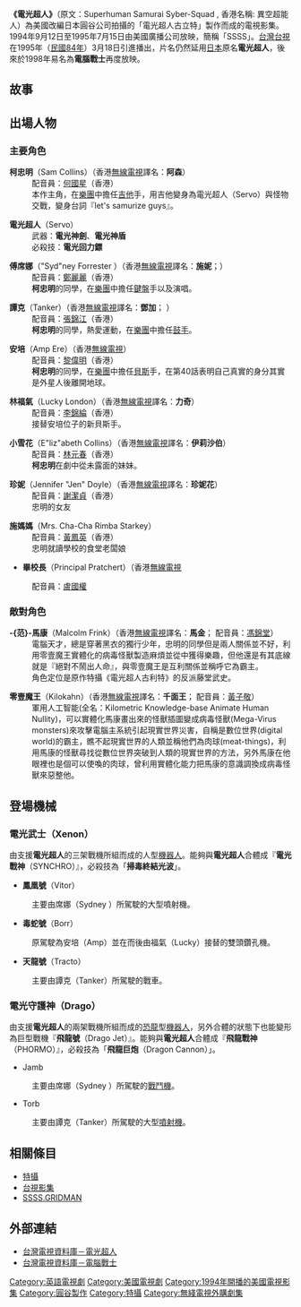 {{multiple issues|
{{fansite|time=2019-07-26T16:01:52+00:00}}
{{original research|time=2019-07-26T16:01:52+00:00}}
{{unreferenced|time=2019-07-26T16:01:52+00:00}}
}}
{{Infobox television
| name                     = 電光超人
| image                    = SSSS-Logo.jpg
| genre                    = [[特攝|特攝]]<br/>[[科幻|科幻]]<br>動作/[[冒險|冒險]]<br/>[[機甲|機甲]]<br/>[[超級英雄|超級英雄]]<br/>科學幻想<br/>喜劇驚悚<br/>[[賽博朋克|賽博朋克]]
| runtime                  = 20分鐘
| company                  = [[圓谷製作|圓谷製作]]<br/>Ultracom Inc.<br/>{{link-en|DIC娛樂|DIC Entertainment}}
| distributor              = {{link-en|DIC娛樂|DIC Entertainment}}與{{link-en|All American Television}} (美國)<br>{{link-en|ABC Distribution Company|Disney Media Distribution}}(國際）
| composer                 = Reed Robbins<br/>Mark Simon
| executive_producer       = Andy Heyward<br/>Noboru Tsuburaya<br/>Robby London<br/>Brad Kreisberg<br/>Joe Taritero
| based_on                 ={{based on|[[電光超人古立特|電光超人古立特]]|[[圓谷製作|圓谷製作]]}}
| creator                = James Rowley<br />{{link-en|林恩·馬戈|Jymn Magon}}<br />{{link-en|馬克·扎斯洛夫|Mark Zaslove}}
| starring                 = [[馬修·勞倫斯|馬修·勞倫斯]]<br/>Glen Beaudin<br/>{{link-en|特洛伊·史萊頓|Troy Slaten}}<br/>Rembrandt Sabelis<br/>Kevin Castro<br/>Robin Mary Florence<br/>Jayme Betcher<br/>{{link-en|約翰·衛斯理|John Wesley (actor)}}<br/>{{link-en|戴安娜·貝拉米|Diana Bellamy}}<br/>Kelli Kirkland
| voices                   = [[提姆·柯瑞|提姆·柯瑞]]
| narrated                 = {{link-en|蓋瑞·歐文斯|Gary Owens}} (開場)
| country                  = {{USA}}
| language                 = 英文
| network                  = [[廣播聯賣|廣播聯賣]] (1994–1995)<br/>[[美國廣播公司|ABC]] (1994)
| first_aired              = {{start date|1994|9|12}}
| last_aired               = {{end date|1995|4|11}}
| num_seasons              = 1
| num_episodes             = 53話
| list_episodes            = #Episodes
}}
'''《電光超人》'''（原文：Superhuman Samurai Syber-Squad , 香港名稱: 異空超能人）為美國改編日本圓谷公司拍攝的「電光超人古立特」製作而成的電視影集。1994年9月12日至1995年7月15日由美國廣播公司放映，簡稱「SSSS」。[[台灣|台灣]][[台視|台視]]在1995年（[[民國84年|民國84年]]）3月18日引進播出，片名仍然延用[[日本|日本]]原名'''電光超人'''，後來於1998年易名為'''電腦戰士'''再度放映。

==故事==

==出場人物==
===主要角色===
;'''柯忠明'''（Sam Collins）（香港[[無線電視|無線電視]]譯名：'''阿森'''）
:配音員：[[何國星|何國星]]（香港）
:本作主角，在[[樂團|樂團]]中擔任[[吉他|吉他]]手，用吉他變身為電光超人（Servo）與怪物交戰，變身台詞『let's samurize guys』。

;'''電光超人'''（Servo）
:武器：'''電光神劍'''、'''電光神盾'''
:必殺技：'''電光回力鏢'''

;'''傅席娜'''（"Syd"ney Forrester ）（香港[[無線電視|無線電視]]譯名：'''施妮'''；） 
:配音員：[[鄭麗麗|鄭麗麗]]（香港）
:'''柯忠明'''的同學，在[[樂團|樂團]]中擔任[[鍵盤|鍵盤]]手以及演唱。
 
;'''譚克'''（Tanker）（香港[[無線電視|無線電視]]譯名：'''鄧加'''； ）
:配音員：[[張錦江|張錦江]]（香港）
:'''柯忠明'''的同學，熱愛運動，在[[樂團|樂團]]中擔任[[鼓手|鼓手]]。

;'''安培'''（Amp Ere）（香港[[無線電視|無線電視]]）
:配音員：[[黎偉明|黎偉明]]（香港）
:'''柯忠明'''的同學，在[[樂團|樂團]]中擔任[[貝斯|貝斯]]手，在第40話表明自己真實的身分其實是外星人後離開地球。

;'''林福氣'''（Lucky London）（香港[[無線電視|無線電視]]譯名：'''力奇'''）
:配音員：[[李錦綸|李錦綸]]（香港）
:接替安培位子的新貝斯手。

;'''小雪花'''（E"liz"abeth Collins）（香港[[無線電視|無線電視]]譯名：'''伊莉沙伯'''）
:配音員：[[林元春|林元春]]（香港）
:'''柯忠明'''在劇中從未露面的妹妹。

;'''珍妮'''（Jennifer "Jen" Doyle）（香港[[無線電視|無線電視]]譯名：'''珍妮花'''）
:配音員：[[謝潔貞|謝潔貞]]（香港）
:忠明的女友

;'''施媽媽'''（Mrs. Cha-Cha Rimba Starkey）
:配音員：[[黃鳳英|黃鳳英]]（香港）
:忠明就讀學校的食堂老闆娘

*'''畢校長'''（Principal Pratchert）（香港[[無線電視|無線電視]]
:配音員：[[盧國權|盧國權]]
===敵對角色===
;'''-{范}-馬康'''（Malcolm Frink）（香港[[無線電視|無線電視]]譯名：'''馬金'''； 配音員：[[馮錦堂|馮錦堂]]）
:電腦天才，總是穿著黑衣的獨行少年，忠明的同學但是兩人關係並不好，利用零壹魔王實體化的病毒怪獸製造麻煩並從中獲得樂趣，但他還是有其底線就是『絕對不鬧出人命』，與零壹魔王是互利關係並稱呼它為霸主。
:角色定位是原作特攝《電光超人古利特》的反派藤堂武史。

;'''零壹魔王'''（Kilokahn）（香港[[無線電視|無線電視]]譯名：'''千面王'''； 配音員：[[黃子敬|黃子敬]]）
:軍用人工智能(全名：Kilometric Knowledge-base Animate Human Nullity)，可以實體化馬康畫出來的怪獸插圖變成病毒怪獸(Mega-Virus monsters)來攻擊電腦主系統引起現實世界災害，自稱是數位世界(digital world)的霸主，瞧不起現實世界的人類並稱他們為肉球(meat-things)，利用馬康的怪獸尋找從數位世界突破到人類的現實世界的方法，另外馬康在他眼裡也是個可以使喚的肉球，曾利用實體化能力把馬康的意識調換成病毒怪獸來惡整他。

==登場機械==
===電光武士（Xenon）===
由支援'''電光超人'''的三架戰機所組而成的人型[[機器人|機器人]]。能夠與'''電光超人'''合體成『'''電光戰神'''（SYNCHRO）』，必殺技為「'''掃毒終結光波'''」。
*'''鳳凰號'''（Vitor）
:主要由席娜（Sydney ）所駕駛的大型噴射機。

*'''毒蛇號'''（Borr）
:原駕駛為安培（Amp）並在而後由福氣（Lucky）接替的雙頭鑽孔機。

*'''天龍號'''（Tracto）
:主要由譚克（Tanker）所駕駛的戰車。

===電光守護神（Drago）===
由支援'''電光超人'''的兩架戰機所組而成的[[恐龍|恐龍]]型[[機器人|機器人]]，另外合體的狀態下也能變形為巨型戰機『'''飛龍號'''（Drago Jet）』。能夠與'''電光超人'''合體成『'''飛龍戰神'''（PHORMO）』，必殺技為「'''飛龍巨炮'''（Dragon Cannon）」。
*Jamb
:主要由席娜（Sydney ）所駕駛的[[戰鬥機|戰鬥機]]。
*Torb
:主要由譚克（Tanker）所駕駛的大型[[噴射機|噴射機]]。

== 相關條目 ==
*[[特攝|特攝]]
*[[台視影集|台視影集]]
*[[SSSS.GRIDMAN|SSSS.GRIDMAN]]

==外部連結==
*[http://tv.nccu.edu.tw/radioProgram_preview.htm?PROGRAMNAME=%B9q%A5%FA%B6W%A4H&STATION=&YEAR=1964&MONTH=1&DAY=1&YEAR2=2002&MONTH2=12&DAY2=31&CATALOG=&COUNTRY= 台灣電視資料庫－電光超人]{{dead link|date=2018年5月 |bot=InternetArchiveBot |fix-attempted=yes }}
*[http://tv.nccu.edu.tw/radioProgram_preview.htm?PROGRAMNAME=%B9q%B8%A3%BE%D4%A4h&STATION=&YEAR=1964&MONTH=1&DAY=1&YEAR2=2002&MONTH2=12&DAY2=31&CATALOG=&COUNTRY=&Login=%ACd%B8%DF 台灣電視資料庫－電腦戰士]{{dead link|date=2018年5月 |bot=InternetArchiveBot |fix-attempted=yes }}

{{GRIDMAN UNIVERSE}}

{{DEFAULTSORT:Superhuman Samurai Syber-Squad}}
[[Category:英語電視劇|Category:英語電視劇]]
[[Category:美國電視劇|Category:美國電視劇]]
[[Category:1994年開播的美國電視影集|Category:1994年開播的美國電視影集]]
[[Category:圓谷製作|Category:圓谷製作]]
[[Category:特攝|Category:特攝]]
[[Category:無綫電視外購劇集|Category:無綫電視外購劇集]]